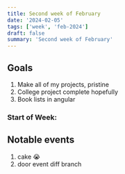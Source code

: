 ```yaml
---
title: Second week of February
date: '2024-02-05'
tags: ['week', 'feb-2024']
draft: false
summary: 'Second week of February'
---
```


## Goals

1. Make all of my projects, pristine
2. College project complete hopefully
3. Book lists in angular

### Start of Week:

## Notable events

1. cake 😭
2. door event diff branch
